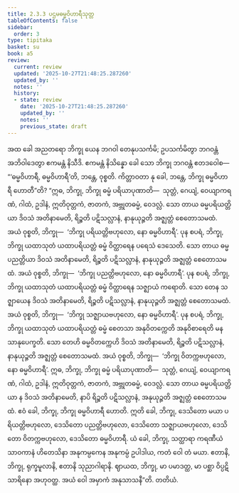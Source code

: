 ```yaml
---
title: 2.3.3 ပဌမဓမ္မဝိဟာရီသုတ္တ
tableOfContents: false
sidebar:
  order: 3
type: tipitaka
basket: su
book: a5
review:
  current: review
  updated: '2025-10-27T21:48:25.287260'
  updated_by: ''
  notes: ''
  history:
  - state: review
    date: '2025-10-27T21:48:25.287260'
    updated_by: ''
    notes: ''
    previous_state: draft
---
```



<ReviewStatus review={frontmatter.review} showDetails={true} />

<HypothesisAnnotation frontmatter={frontmatter} />

<DynamicBreadcrumb />

<Division number="73" book="a5" e="ch" v="16" p="76">

<Paragraph number="443" book="a5">
အထ ခေါ အညတရော ဘိက္ခု ယေန ဘဂဝါ တေနုပသင်္ကမိ; ဥပသင်္ကမိတွာ ဘဂဝန္တံ အဘိဝါဒေတွာ ဧကမန္တံ နိသီဒိ. ဧကမန္တံ နိသိန္နော ခေါ သော ဘိက္ခု ဘဂဝန္တံ ဧတဒဝေါစ—  “‘ဓမ္မဝိဟာရီ, ဓမ္မဝိဟာရီ’တိ, ဘန္တေ, ဝုစ္စတိ. ကိတ္တာဝတာ နု ခေါ, ဘန္တေ, ဘိက္ခု ဓမ္မဝိဟာရီ ဟောတီ”တိ?
</Paragraph>

<Paragraph number="444" book="a5">
“ဣဓ, ဘိက္ခု, ဘိက္ခု ဓမ္မံ ပရိယာပုဏာတိ—  သုတ္တံ, ဂေယျံ, ဝေယျာကရဏံ, ဂါထံ, ဥဒါနံ, ဣတိဝုတ္တကံ, ဇာတကံ, အဗ္ဘုတဓမ္မံ, ဝေဒလ္လံ. သော တာယ ဓမ္မပရိယတ္တိယာ ဒိဝသံ အတိနာမေတိ, ရိဉ္စတိ ပဋိသလ္လာနံ, နာနုယုဉ္ဇတိ အဇ္ဈတ္တံ စေတောသမထံ. အယံ ဝုစ္စတိ, ဘိက္ခု—  ‘ဘိက္ခု ပရိယတ္တိဗဟုလော, နော ဓမ္မဝိဟာရီ’.
</Paragraph>

<Paragraph number="445" book="a5">
ပုန စပရံ, ဘိက္ခု, ဘိက္ခု ယထာသုတံ ယထာပရိယတ္တံ ဓမ္မံ ဝိတ္ထာရေန ပရေသံ ဒေသေတိ. သော တာယ ဓမ္မပညတ္တိယာ ဒိဝသံ အတိနာမေတိ, ရိဉ္စတိ ပဋိသလ္လာနံ, နာနုယုဉ္ဇတိ အဇ္ဈတ္တံ စေတောသမထံ. အယံ ဝုစ္စတိ, ဘိက္ခု—  ‘ဘိက္ခု ပညတ္တိဗဟုလော, နော ဓမ္မဝိဟာရီ’.
</Paragraph>

<Paragraph number="446" book="a5">
ပုန စပရံ, ဘိက္ခု, ဘိက္ခု ယထာသုတံ ယထာပရိယတ္တံ ဓမ္မံ ဝိတ္ထာရေန သဇ္ဈာယံ ကရောတိ. သော တေန သဇ္ဈာယေန ဒိဝသံ အတိနာမေတိ, ရိဉ္စတိ ပဋိသလ္လာနံ, နာနုယုဉ္ဇတိ အဇ္ဈတ္တံ စေတောသမထံ. အယံ ဝုစ္စတိ, ဘိက္ခု—  ‘ဘိက္ခု သဇ္ဈာယဗဟုလော, နော ဓမ္မဝိဟာရီ’.
</Paragraph>

<Paragraph number="447" book="a5">
ပုန စပရံ, ဘိက္ခု, ဘိက္ခု ယထာသုတံ ယထာပရိယတ္တံ ဓမ္မံ စေတသာ အနုဝိတက္ကေတိ အနုဝိစာရေတိ မနသာနုပေက္ခတိ. သော တေဟိ ဓမ္မဝိတက္ကေဟိ ဒိဝသံ အတိနာမေတိ, ရိဉ္စတိ ပဋိသလ္လာနံ, နာနုယုဉ္ဇတိ အဇ္ဈတ္တံ စေတောသမထံ. အယံ ဝုစ္စတိ, ဘိက္ခု—  ‘ဘိက္ခု ဝိတက္ကဗဟုလော, နော ဓမ္မဝိဟာရီ’.
</Paragraph>

<Paragraph number="448" book="a5">
ဣဓ, ဘိက္ခု, ဘိက္ခု ဓမ္မံ ပရိယာပုဏာတိ—  သုတ္တံ, ဂေယျံ, ဝေယျာကရဏံ, ဂါထံ, ဥဒါနံ, ဣတိဝုတ္တကံ, ဇာတကံ, အဗ္ဘုတဓမ္မံ, ဝေဒလ္လံ. သော တာယ ဓမ္မပရိယတ္တိယာ န ဒိဝသံ အတိနာမေတိ, နာပိ ရိဉ္စတိ ပဋိသလ္လာနံ, အနုယုဉ္ဇတိ အဇ္ဈတ္တံ စေတောသမထံ. ဧဝံ ခေါ, ဘိက္ခု, ဘိက္ခု ဓမ္မဝိဟာရီ ဟောတိ.
</Paragraph>

<Paragraph number="449" book="a5">
ဣတိ ခေါ, ဘိက္ခု, ဒေသိတော မယာ ပရိယတ္တိဗဟုလော, ဒေသိတော ပညတ္တိဗဟုလော, ဒေသိတော သဇ္ဈာယဗဟုလော, ဒေသိတော ဝိတက္ကဗဟုလော, ဒေသိတော ဓမ္မဝိဟာရီ. ယံ ခေါ, ဘိက္ခု, သတ္ထာရာ ကရဏီယံ သာဝကာနံ ဟိတေသိနာ အနုကမ္ပကေန အနုကမ္ပံ ဥပါဒါယ, ကတံ ဝေါ တံ မယာ. ဧတာနိ, ဘိက္ခု, ရုက္ခမူလာနိ, ဧတာနိ သုညာဂါရာနိ. ဈာယထ, ဘိက္ခု, မာ ပမာဒတ္ထ, မာ ပစ္ဆာ ဝိပ္ပဋိသာရိနော အဟုဝတ္ထ. အယံ ဝေါ အမှာကံ အနုသာသနီ”တိ.

</Paragraph>
</Division>

<Paragraph number="450" type="center" book="a5">
တတိယံ.
</Paragraph>